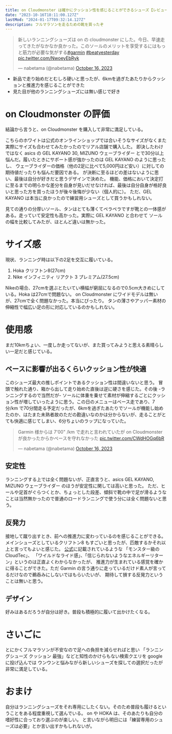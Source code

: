 ```yaml
---
title: on Cloudmonster は確かにクッション性を感じることができるシューズ【レビュー】
date: "2023-10-16T18:11:00.127Z"
lastMod: "2024-01-17T09:32:14.127Z"
description: フルマラソンを走るための靴を買ったぞ
---
```


<blockquote class="twitter-tweet"><p lang="ja" dir="ltr">新しいランニングシューズは on の cloudmonster にした。今日、早速走ってきたがなかなか良かった。このソールのメリットを享受するにはもっと筋力が必要な気がする<a href="https://twitter.com/hashtag/garmin?src=hash&amp;ref_src=twsrc%5Etfw">#garmin</a> <a href="https://twitter.com/hashtag/beatyesterday?src=hash&amp;ref_src=twsrc%5Etfw">#beatyesterday</a> <a href="https://t.co/NwoeyEbRyk">pic.twitter.com/NwoeyEbRyk</a></p>&mdash; nabetama (@nabetama) <a href="https://twitter.com/nabetama/status/1713867804846526774?ref_src=twsrc%5Etfw">October 16, 2023</a></blockquote> <script async src="https://platform.twitter.com/widgets.js" charset="utf-8"></script>

- 新品で走り始めだとむしろ硬いと思ったが、6kmを過ぎたあたりからクッションと推進力を感じることができた
- 見た目が他のランニングシューズには無い感じで好き

# on Cloudmonster の評価

結論から言うと、on Cloudmonster を購入して非常に満足している。

こちらのホワイトは公式のオンラインショップでは合いそうなサイズがなくまた実際にサイズも合わせてみたかったのでリアル店舗で購入した。
即決したわけではなく asics の GEL KAYANO 30, MIZUNO ウェーブライダー とで30分以上悩んだ。履いたときにサポート感が強かったのは GEL KAYANO のように思ったし、
ウェーブライダーの価格（他の2足に比べて5,000円ほど安い）に対しての期待値だったりも悩んだ要因である。
が決断に至るほどの差はないように思い、最後は自分が好きだと思うデザインで決めた。
機能、価格において決定打に至るまでの明らかな差分を自身が見いだせなければ、最後は自分自身が格好良いと思った方を買ったほうが後々後悔が少ない（個人的に）。
ただ、GEL KAYANO は本当に良かったので練習用シューズとして買うかもしれない。

見ての通りの分厚いソール、タンはとても薄くてペラペラですが靴との一体感がある。走っていて安定性も高かった。実際に GEL KAYANO と合わせて
ソールの幅を比較してみたが、ほとんど違いは無かった。

# サイズ感

現状、ランニング時は以下の2足を交互に履いている。

1. Hoka クリフトン8(27cm)
1. Nike インフィニティ リアクト 3 プレミアム(27.5cm)

Nikeの場合、27cmを選ぶとたいてい横幅が窮屈になるので0.5cm大きめにしている。Hoka は27cmで問題ない。
on Cloudmonster にワイドモデルは無いが、27cmで全く問題なかった。本当にぴったり。
タンの薄さやアッパー素材の伸縮性で幅広い足の形に対応しているのかもしれない。

# 使用感

まだ10kmちょい、一度しか走ってないが、また買ってみようと思える素晴らしい一足だと感じている。

## ペースに影響が出るくらいクッション性が快適

このシューズ最大の推しポイントであるクッション性は間違いないと思う。
冒頭で触れた通り、箱から出して走り始めた直後は逆に硬さを感じた。その後 -ランニングするので当然だが- ソールに体重を乗せて素材が伸縮するごとにクッション性が増していったように思う。この日のメニューはベース走であり、7分/km で70分間走る予定だったが、6kmを過ぎたあたりでソールが機能し始めたのか、はたまた未熟者故のただの勘違いなのかは分からないが、走ることがとても快適に感じてしまい、6分ちょいのラップになっていた。

<blockquote class="twitter-tweet"><p lang="ja" dir="ltr">Garmin 様からは 7&#39;00&quot; /km で走れと言われていたが on Cloudmonster が良かったからかペースを守れなかった <a href="https://t.co/CWdHOGq6bR">pic.twitter.com/CWdHOGq6bR</a></p>&mdash; nabetama (@nabetama) <a href="https://twitter.com/nabetama/status/1713934041890824358?ref_src=twsrc%5Etfw">October 16, 2023</a></blockquote> <script async src="https://platform.twitter.com/widgets.js" charset="utf-8"></script>

## 安定性

ランニングする上では全く問題ないが、正直言うと、asics GEL KAYANO, MIZUNO ウェーブライダー のほうが安定性に関しては高いと思った。
ただ、ヒールや足首がぐらつくとか、ちょっとした段差、傾斜で靴の中で足が滑るようなことは当然無かったので普通のロードランニングで使う分には全く問題ないと思う。

## 反発力

接地して蹴り出すとき、前への推進力に変わっているのを感じることができる。
メインシューズとしているクリフトン8 もすごいと思ったが、匹敵するかそれ以上と言ってもよいと感じた。
[公式](https://www.on-running.com/ja-jp/products/cloudmonster-61/mens/)に記載されているような
「モンスター級のCloudTec」、 「ワイルドなライド感」、「信じられないようなエネルギーリターン」というのは正直よくわからなかったが、
推進力が生まれている感覚を確かに得ることができた。ただ Garmin の言う通りに走っているだけド素人が言ってるだけなので鵜呑みにしないではもらいたいが、
期待して損する反発力ということは無いと思う。

## デザイン

好みはあるだろうが自分は好き。普段も積極的に履いて出かけたくなる。

# さいごに

とにかくフルマラソンが不安なので足への負担を減らせればと思い
「ランニングシューズ クッション 最強」などと知性のかけらもない検索クエリを google に投げ込んでは
ウンウンと悩みながら新しいシューズを探しての選択だったが非常に満足している。

# おまけ

自分はランニングシューズをそれ専用にしたくない。そのため普段も履けるということをある程度重視して選んでいる。
on や HOKA は、そのあたりも自分の嗜好性に合っており選ぶのが楽しい。
と言いながら明日には「練習専用のシューズは必要」とか言い出すかもしれないが。
